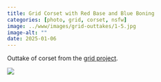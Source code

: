 ```yaml
---
title: Grid Corset with Red Base and Blue Boning
categories: [photo, grid, corset, nsfw]
image: ../www/images/grid-outtakes/1-5.jpg
image-alt: ""
date: 2025-01-06
---
```


Outtake of corset from the [grid project](/posts/2025-01-27_grid-project.html).

![](../www/images/grid-outtakes/1-5.jpg)

